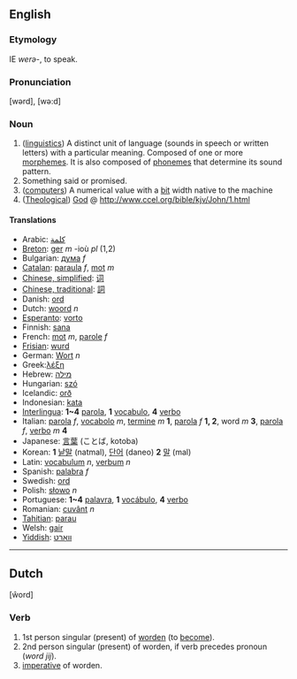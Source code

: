 ==English==

===Etymology===

IE ''werə-'', to speak.

===Pronunciation===

[wərd], [wə:d]

===Noun===

#([[w:linguistics|linguistics]]) A distinct unit of language (sounds in speech or written letters) with a particular meaning. Composed of one or more [[morpheme]]s.  It is also composed of [[phoneme]]s that determine its sound pattern.
#Something said or promised.
#([[computer]]s) A numerical value with a [[bit]] width native to the machine
#([[Theological]]) [[God]] @ http://www.ccel.org/bible/kjv/John/1.html

====Translations====
*Arabic: [[كلمة]]
*[[Breton]]: [[ger]] ''m'' -ioù ''pl'' (1,2)
*Bulgarian: [[дума]] ''f''
*[[Catalan]]: [[paraula]] ''f'', [[mot]] ''m''
*[[Simplified Chinese|Chinese, simplified]]: [[词]]
*[[Traditional Chinese|Chinese, traditional]]: [[詞]]
*Danish: [[ord]]
*Dutch: [[woord]] ''n''
*[[Esperanto]]: [[vorto]]
*Finnish: [[sana]]
*French: [[mot]] ''m'', [[parole]] ''f''
*[[Frisian]]: [[wurd]]
*German: [[Wort]] ''n''
*Greek:[[λέξη]]
*Hebrew: [[מילה]]
*Hungarian: [[szó]]
*Icelandic: [[orð]]
*Indonesian: [[kata]]
*[[Interlingua]]: '''1~4''' [[parola]], '''1''' [[vocabulo]], '''4''' [[verbo]]
*Italian: [[parola]] ''f'', [[vocabolo]] ''m'', [[termine]] ''m'' '''1''', [[parola]] ''f'' '''1, 2''', word ''m'' '''3''', [[parola]] ''f'', [[verbo]] ''m'' '''4'''
*Japanese: [[言葉]] (ことば, kotoba)
*Korean: '''1''' [[낱말]] (natmal), [[단어]] (daneo) '''2''' [[말]] (mal)
*Latin: [[vocabulum]] ''n'', [[verbum]] ''n''
*Spanish: [[palabra]] ''f''
*Swedish: [[ord]]
*Polish: [[słowo]] ''n''
*Portuguese: '''1~4''' [[palavra]], '''1''' [[vocábulo]], '''4''' [[verbo]]
*Romanian: [[cuvânt]] ''n''
*[[Tahitian]]: [[parau]]
*Welsh: [[gair]]
*[[Yiddish]]: [[װאָרט]]

----

==Dutch==

[ŵord]

===Verb===
#1st person singular (present) of [[worden]] (to [[become]]).
#2nd person singular (present) of worden, if verb precedes pronoun (''word jij'').
#[[imperative]] of worden.